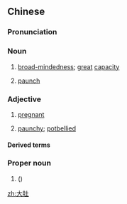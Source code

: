 ==Chinese==
{{zh-forms}}
{{wikipedia|lang=zh}}

===Pronunciation===
{{zh-pron
|m=dàdù
|c=daai6 tou5
|h=pfs=thai-tú
|mn=xm,zz,tw:tōa-tō͘/qz:tōa-tó͘
|cat=n,a,pn
}}

===Noun===
{{zh-noun}}

# [[broad-mindedness]]; [[great]] [[capacity]]
# {{lb|zh|chiefly|Cantonese}} [[paunch]]

===Adjective===
{{zh-adj}}

# {{lb|zh|Cantonese|Min Nan|Wenzhou|_|Wu}} [[pregnant]]
# {{lb|zh|Min Nan}} [[paunchy]]; [[potbellied]]

====Derived terms====
{{zh-der|大肚婆|大肚林抌|大肚黃}}

===Proper noun===
{{zh-proper noun}}

# ({{zh-l|～[[區]]}}) {{w|Dadu District, Taichung|Dadu District}} {{gloss|district in [[Taichung]], [[Taiwan]]}}

[[zh:大肚]]